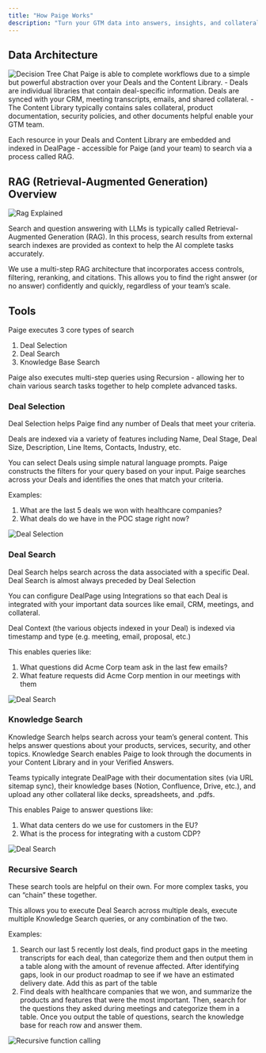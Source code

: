 ```yaml
---
title: "How Paige Works"
description: "Turn your GTM data into answers, insights, and collateral."
---
```

## Data Architecture
<img src="/images/decision-tree.png" alt="Decision Tree Chat" />
Paige is able to complete workflows due to a simple but powerful abstraction over your Deals and the Content Library.
- Deals are individual libraries that contain deal-specific information. Deals are synced with your CRM, meeting transcripts, emails, and shared collateral.
- The Content Library typically contains sales collateral, product documentation, security policies, and other documents helpful enable your GTM team. 

Each resource in your Deals and Content Library are embedded and indexed in DealPage - accessible for Paige (and your team) to search via a process called RAG.

## RAG (Retrieval-Augmented Generation) Overview
<img src="/images/rag-basic.png" alt="Rag Explained" />

Search and question answering with LLMs is typically called Retrieval-Augmented Generation (RAG). In this process, search results from external search indexes are provided as context to help the AI complete tasks accurately. 

We use a multi-step RAG architecture that incorporates access controls, filtering, reranking, and citations. This allows you to find the right answer (or no answer) confidently and quickly, regardless of your team’s scale.


## Tools
Paige executes 3 core types of search

1. Deal Selection
2. Deal Search
3. Knowledge Base Search

Paige also executes multi-step queries using Recursion - allowing her to chain various search tasks together to help complete advanced tasks.

### Deal Selection

Deal Selection helps Paige find any number of Deals that meet your criteria.

Deals are indexed via a variety of features including Name, Deal Stage, Deal Size, Description, Line Items, Contacts, Industry, etc.

You can select Deals using simple natural language prompts. Paige constructs the filters for your query based on your input. Paige searches across your Deals and identifies the ones that match your criteria.

Examples:

1. What are the last 5 deals we won with healthcare companies?
2. What deals do we have in the POC stage right now?

<img src="/images/deal-selection.png" alt="Deal Selection" />

### Deal Search

Deal Search helps search across the data associated with a specific Deal. Deal Search is almost always preceded by Deal Selection

You can configure DealPage using Integrations so that each Deal is integrated with your important data sources like email, CRM, meetings, and collateral. 

Deal Context (the various objects indexed in your Deal) is indexed via timestamp and type (e.g. meeting, email, proposal, etc.)

This enables queries like:

1. What questions did Acme Corp team ask in the last few emails?
2. What feature requests did Acme Corp mention in our meetings with them

<img src="/images/deal-search.png" alt="Deal Search" />

### Knowledge Search

Knowledge Search helps search across your team’s general content. This helps answer questions about your products, services, security, and other topics. Knowledge Search enables Paige to look through the documents in your Content Library and in your Verified Answers.

Teams typically integrate DealPage with their documentation sites (via URL sitemap sync), their knowledge bases (Notion, Confluence, Drive, etc.), and upload any other collateral like decks, spreadsheets, and .pdfs. 

This enables Paige to answer questions like:

1. What data centers do we use for customers in the EU?
2. What is the process for integrating with a custom CDP?

<img src="/images/kb-search.png" alt="Deal Search" />


### Recursive Search

These search tools are helpful on their own. For more complex tasks, you can “chain” these together. 

This allows you to execute Deal Search across multiple deals, execute multiple Knowledge Search queries, or any combination of the two.

Examples:

1. Search our last 5 recently lost deals, find product gaps in the meeting transcripts for each deal, than categorize them and then output them in a table along with the amount of revenue affected. After identifying gaps, look in our product roadmap to see if we have an estimated delivery date. Add this as part of the table
2. Find deals with healthcare companies that we won, and summarize the products and features that were the most important. Then, search for the questions they asked during meetings and categorize them in a table. Once you output the table of questions, search the knowledge base for reach row and answer them.

<img src="/images/chat-product-gaps.png" alt="Recursive function calling" />
